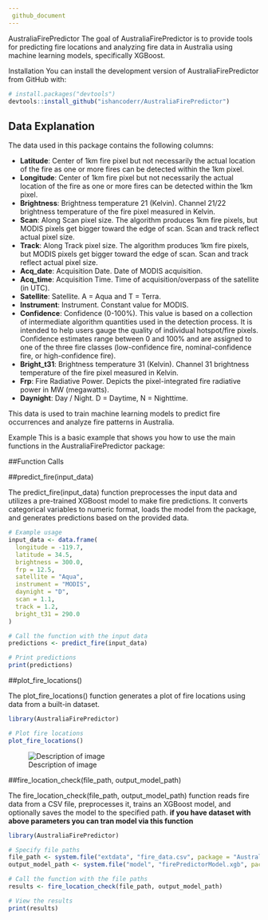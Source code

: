 ```yaml
---
 github_document
---
```




AustraliaFirePredictor
<!-- badges: start -->
<!-- badges: end -->
The goal of AustraliaFirePredictor is to provide tools for predicting fire locations and analyzing fire data in Australia using machine learning models, specifically XGBoost.

Installation
You can install the development version of AustraliaFirePredictor from GitHub with:

```r
# install.packages("devtools")
devtools::install_github("ishancoderr/AustraliaFirePredictor")

```
## Data Explanation

The data used in this package contains the following columns:

- **Latitude**: Center of 1km fire pixel but not necessarily the actual location of the fire as one or more fires can be detected within the 1km pixel.
- **Longitude**: Center of 1km fire pixel but not necessarily the actual location of the fire as one or more fires can be detected within the 1km pixel.
- **Brightness**: Brightness temperature 21 (Kelvin). Channel 21/22 brightness temperature of the fire pixel measured in Kelvin.
- **Scan**: Along Scan pixel size. The algorithm produces 1km fire pixels, but MODIS pixels get bigger toward the edge of scan. Scan and track reflect actual pixel size.
- **Track**: Along Track pixel size. The algorithm produces 1km fire pixels, but MODIS pixels get bigger toward the edge of scan. Scan and track reflect actual pixel size.
- **Acq_date**: Acquisition Date. Date of MODIS acquisition.
- **Acq_time**: Acquisition Time. Time of acquisition/overpass of the satellite (in UTC).
- **Satellite**: Satellite. A = Aqua and T = Terra.
- **Instrument**: Instrument. Constant value for MODIS.
- **Confidence**: Confidence (0-100%). This value is based on a collection of intermediate algorithm quantities used in the detection process. It is intended to help users gauge the quality of individual hotspot/fire pixels. Confidence estimates range between 0 and 100% and are assigned to one of the three fire classes (low-confidence fire, nominal-confidence fire, or high-confidence fire).
- **Bright_t31**: Brightness temperature 31 (Kelvin). Channel 31 brightness temperature of the fire pixel measured in Kelvin.
- **Frp**: Fire Radiative Power. Depicts the pixel-integrated fire radiative power in MW (megawatts).
- **Daynight**: Day / Night. D = Daytime, N = Nighttime.

This data is used to train machine learning models to predict fire occurrences and analyze fire patterns in Australia.

Example
This is a basic example that shows you how to use the main functions in the AustraliaFirePredictor package:


##Function Calls

##predict_fire(input_data)

The predict_fire(input_data) function preprocesses the input data and utilizes a pre-trained XGBoost model to make fire predictions. It converts categorical variables to numeric format, loads the model from the package, and generates predictions based on the provided data.

```r
# Example usage
input_data <- data.frame(
  longitude = -119.7,
  latitude = 34.5,
  brightness = 300.0,
  frp = 12.5,
  satellite = "Aqua",
  instrument = "MODIS",
  daynight = "D",
  scan = 1.1,
  track = 1.2,
  bright_t31 = 290.0
)

# Call the function with the input data
predictions <- predict_fire(input_data)

# Print predictions
print(predictions)

```

##plot_fire_locations()

The plot_fire_locations() function generates a plot of fire locations using data from a built-in dataset.

```r
library(AustraliaFirePredictor)

# Plot fire locations
plot_fire_locations()
```

![Description of image](man/figures/locations.PNG)


##fire_location_check(file_path, output_model_path)

The fire_location_check(file_path, output_model_path) function reads fire data from a CSV file, preprocesses it, trains an XGBoost model, and optionally saves the model to the specified path.
**if you have dataset with above parameters you can tran model via this function**

```r
library(AustraliaFirePredictor)

# Specify file paths
file_path <- system.file("extdata", "fire_data.csv", package = "AustraliaFirePredictor")
output_model_path <- system.file("model", "firePredictorModel.xgb", package = "AustraliaFirePredictor")

# Call the function with the file paths
results <- fire_location_check(file_path, output_model_path)

# View the results
print(results)
```
